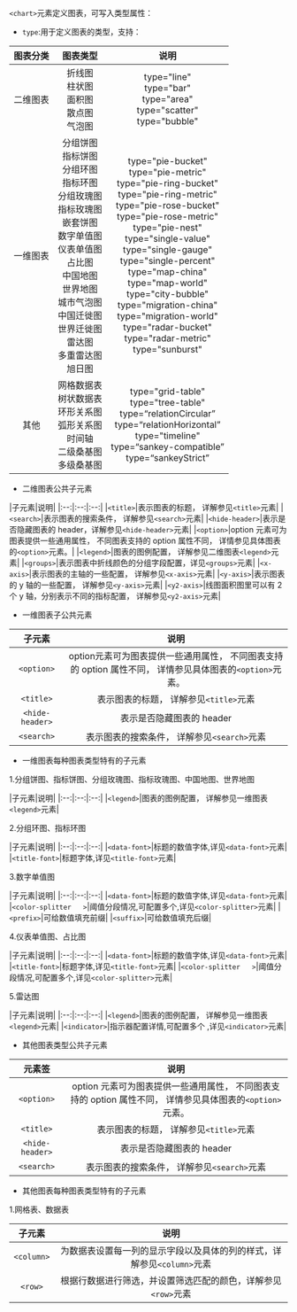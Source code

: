 `<chart>`元素定义图表，可写入类型属性：

* `type`:用于定义图表的类型，支持：

|图表分类|图表类型|说明|
|:--:|:--:|:--:|
|二维图表|折线图<br>柱状图<br>面积图<br>散点图<br>气泡图|type="line"<br>type="bar"<br>type="area"<br>type="scatter"<br>type="bubble"|
|一维图表|分组饼图<br>指标饼图<br>分组环图<br>指标环图<br>分组玫瑰图<br>指标玫瑰图<br>嵌套饼图<br>数字单值图<br>仪表单值图<br>占比图<br>中国地图<br>世界地图<br>城市气泡图<br>中国迁徙图<br>世界迁徙图<br>雷达图<br>多重雷达图<br>旭日图|type="pie-bucket"<br>type="pie-metric"<br>type="pie-ring-bucket"<br>type="pie-ring-metric"<br>type="pie-rose-bucket"<br>type="pie-rose-metric"<br>type="pie-nest"<br>type="single-value"<br>type="single-gauge"<br>type="single-percent"<br>type="map-china"<br>type="map-world"<br>type="city-bubble"<br>type="migration-china"<br>type="migration-world"<br>type="radar-bucket"<br>type="radar-metric"<br>type="sunburst"|
|其他|网格数据表<br>树状数据表<br>环形关系图<br>弧形关系图<br>时间轴<br>二级桑基图<br>多级桑基图|type="grid-table"<br>type="tree-table"<br>type=“relationCircular”<br>type=“relationHorizontal”<br>type="timeline"<br>type=“sankey-compatible”<br>type=“sankeyStrict”|

* 二维图表公共子元素

|子元素|说明|
|:--:|:--:|:--:|
|`<title>`|表示图表的标题， 详解参见`<title>`元素|
|`<search>`|表示图表的搜索条件， 详解参见`<search>`元素|
|`<hide-header>`|表示是否隐藏图表的 header，详解参见`<hide-header>`元素|
|`<option>`|option 元素可为图表提供一些通用属性， 不同图表支持的 option 属性不同， 详情参见具体图表的`<option>`元素。|
|`<legend>`|图表的图例配置， 详解参见二维图表`<legend>`元素|
|`<groups>`|表示图表中折线颜色的分组字段配置，详见`<groups>`元素|
|`<x-axis>`|表示图表的主轴的一些配置， 详解参见`<x-axis>`元素|
|`<y-axis>`|表示图表的 y 轴的一些配置， 详解参见`<y-axis>`元素|
|`<y2-axis>`|线图面积图里可以有 2 个 y 轴，分别表示不同的指标配置， 详解参见`<y2-axis>`元素|


* 一维图表子公共元素

|子元素|说明|
|:--:|:--:|
|`<option>`|option元素可为图表提供一些通用属性， 不同图表支持的 option 属性不同， 详情参见具体图表的`<option>`元素。|
|`<title>`|表示图表的标题， 详解参见`<title>`元素|
|`<hide-header>`|表示是否隐藏图表的 header|
|`<search>`|表示图表的搜索条件， 详解参见`<search>`元素|

* 一维图表每种图表类型特有的子元素

1.分组饼图、指标饼图、分组玫瑰图、指标玫瑰图、中国地图、世界地图

|子元素|说明|
|:--:|:--:|:--:|
|`<legend>`|图表的图例配置， 详解参见一维图表`<legend>`元素|

2.分组环图、指标环图

|子元素|说明|
|:--:|:--:|:--:|
|`<data-font>`|标题的数值字体,详见`<data-font>`元素|
|`<title-font>`|标题字体,详见`<title-font>`元素|

3.数字单值图

|子元素|说明|
|:--:|:--:|:--:|
|`<data-font>`|标题的数值字体,详见`<data-font>`元素|
|`<color-splitter	>`|阈值分段情况,可配置多个,详见`<color-splitter>`元素|
|`<prefix>`|可给数值填充前缀|
|`<suffix>`|可给数值填充后缀|

4.仪表单值图、占比图

|子元素|说明|
|:--:|:--:|:--:|
|`<data-font>`|标题的数值字体,详见`<data-font>`元素|
|`<title-font>`|标题字体,详见`<title-font>`元素|
|`<color-splitter	>`|阈值分段情况,可配置多个,详见`<color-splitter>`元素|

5.雷达图

|子元素|说明|
|:--:|:--:|:--:|
|`<legend>`|图表的图例配置， 详解参见一维图表`<legend>`元素|
|`<indicator>`|指示器配置详情,可配置多个 ,详见`<indicator>`元素|

* 其他图表类型公共子元素

|元素签|说明|
|:--:|:--:|
|`<option>`|option 元素可为图表提供一些通用属性， 不同图表支持的 option 属性不同， 详情参见具体图表的`<option>`元素。|
|`<title>`|表示图表的标题， 详解参见`<title>`元素|
|`<hide-header>`|表示是否隐藏图表的 header|
|`<search>`|表示图表的搜索条件， 详解参见`<search>`元素|

* 其他图表每种图表类型特有的子元素

1.网格表、数据表

|子元素|说明|
|:--:|:--:|
|`<column>`|为数据表设置每一列的显示字段以及具体的列的样式，详解参见`<column>`元素|
|`<row>`|根据行数据进行筛选，并设置筛选匹配的颜色，详解参见`<row>`元素|



